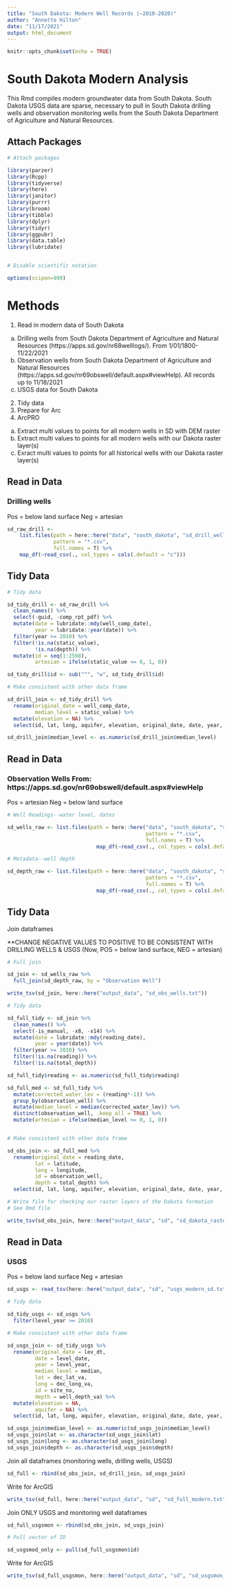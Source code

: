 ```yaml
---
title: "South Dakota: Modern Well Records (~2010-2020)"
author: "Annette Hilton"
date: "11/17/2021"
output: html_document
---
```


```r
knitr::opts_chunk$set(echo = TRUE)
```

# South Dakota Modern Analysis 

This Rmd compiles modern groundwater data from South Dakota. 
South Dakota USGS data are sparse, necessary to pull in South Dakota drilling wells and observation monitoring wells from the South Dakota Department of Agriculture and Natural Resources. 

## Attach Packages

```r
# Attach packages 

library(parzer)
library(Rcpp)
library(tidyverse)
library(here)
library(janitor)
library(purrr)
library(broom)
library(tibble)
library(dplyr)
library(tidyr)
library(ggpubr)
library(data.table)
library(lubridate)


# Disable scientific notation 

options(scipen=999)
```

# Methods 

1. Read in modern data of South Dakota 
  a. Drilling wells from South Dakota Department of Agriculture and Natural Resources (https://apps.sd.gov/nr68welllogs/). From 1/01/1800-11/22/2021 
  b. Observation wells from South Dakota Department of Agriculture and Natural Resources (https://apps.sd.gov/nr69obswell/default.aspx#viewHelp). All records up to 11/18/2021
  c. USGS data for South Dakota 
2. Tidy data 
3. Prepare for Arc 
4. ArcPRO
  a. Extract multi values to points for all modern wells in SD with DEM raster 
  b. Extract multi values to points for all modern wells with our Dakota raster layer(s) 
  c. Exract multi values to points for all historical wells with our Dakota raster layer(s)

## Read in Data

### Drilling wells 

Pos = below land surface 
Neg = artesian 

```r
sd_raw_drill <-
    list.files(path = here::here("data", "south_dakota", "sd_drill_wells"),
               pattern = "*.csv", 
               full.names = T) %>% 
    map_df(~read_csv(., col_types = cols(.default = "c"))) 

```

## Tidy Data 

```r
# Tidy data 

sd_tidy_drill <- sd_raw_drill %>% 
  clean_names() %>% 
  select(-guid, -comp_rpt_pdf) %>% 
  mutate(date = lubridate::mdy(well_comp_date), 
         year = lubridate::year(date)) %>% 
  filter(year >= 2010) %>% 
  filter(!is.na(static_value), 
         !is.na(depth)) %>% 
  mutate(id = seq(1:2598), 
         artesian = ifelse(static_value <= 0, 1, 0)) 

sd_tidy_drill$id <- sub("^", "w", sd_tidy_drill$id) 

# Make consistent with other data frame 

sd_drill_join <- sd_tidy_drill %>% 
  rename(original_date = well_comp_date, 
         median_level = static_value) %>% 
  mutate(elevation = NA) %>% 
  select(id, lat, long, aquifer, elevation, original_date, date, year, depth, median_level, artesian) 

sd_drill_join$median_level <- as.numeric(sd_drill_join$median_level)

```

## Read in Data 

### Observation Wells From: https://apps.sd.gov/nr69obswell/default.aspx#viewHelp

Pos = artesian 
Neg = below land surface 

```r
# Well Readings--water level, dates 

sd_wells_raw <- list.files(path = here::here("data", "south_dakota", "sd_obs_wells", "well_readings"), 
                                             pattern = "*.csv", 
                                             full.names = T) %>% 
                             map_df(~read_csv(., col_types = cols(.default = "c")))

# Metadata--well depth 

sd_depth_raw <- list.files(path = here::here("data", "south_dakota", "sd_obs_wells", "meta_data"), 
                                             pattern = "*.csv", 
                                             full.names = T) %>% 
                             map_df(~read_csv(., col_types = cols(.default = "c")))
```

## Tidy Data 

Join dataframes 

**CHANGE NEGATIVE VALUES TO POSITIVE TO BE CONSISTENT WITH DRILLING WELLS & USGS 
(Now, POS = below land surface, NEG = artesian)

```r
# Full join 

sd_join <- sd_wells_raw %>% 
  full_join(sd_depth_raw, by = "Observation Well")

write_tsv(sd_join, here::here("output_data", "sd_obs_wells.txt"))

# Tidy data 

sd_full_tidy <- sd_join %>% 
  clean_names() %>% 
  select(-is_manual, -x8, -x14) %>% 
  mutate(date = lubridate::mdy(reading_date), 
         year = year(date)) %>% 
  filter(year >= 2010) %>% 
  filter(!is.na(reading)) %>% 
  filter(!is.na(total_depth)) 

sd_full_tidy$reading <- as.numeric(sd_full_tidy$reading)

sd_full_med <- sd_full_tidy %>% 
  mutate(corrected_water_lev = (reading*-1)) %>% 
  group_by(observation_well) %>% 
  mutate(median_level = median(corrected_water_lev)) %>% 
  distinct(observation_well, .keep_all = TRUE) %>% 
  mutate(artesian = ifelse(median_level <= 0, 1, 0))


# Make consistent with other data frame 

sd_obs_join <- sd_full_med %>% 
  rename(original_date = reading_date, 
         lat = latitude, 
         long = longitude, 
         id = observation_well, 
         depth = total_depth) %>% 
  select(id, lat, long, aquifer, elevation, original_date, date, year, depth, median_level, artesian)

# Write file for checking our raster layers of the Dakota formation 
# See Rmd file 

write_tsv(sd_obs_join, here::here("output_data", "sd", "sd_dakota_rastercheck.txt"))

```


## Read in Data 

### USGS 

Pos = below land surface 
Neg = artesian 

```r
sd_usgs <- read_tsv(here::here("output_data", "sd", "usgs_modern_sd.txt"))

```

```r
# Tidy data 

sd_tidy_usgs <- sd_usgs %>%   
  filter(level_year >= 2010) 

# Make consistent with other data frame 

sd_usgs_join <- sd_tidy_usgs %>% 
  rename(original_date = lev_dt, 
         date = level_date,
         year = level_year, 
         median_level = median, 
         lat = dec_lat_va, 
         long = dec_long_va, 
         id = site_no, 
         depth = well_depth_va) %>% 
  mutate(elevation = NA, 
         aquifer = NA) %>% 
  select(id, lat, long, aquifer, elevation, original_date, date, year, depth, median_level, artesian) 

sd_usgs_join$median_level <- as.numeric(sd_usgs_join$median_level)
sd_usgs_join$lat <- as.character(sd_usgs_join$lat)
sd_usgs_join$long <- as.character(sd_usgs_join$long)
sd_usgs_join$depth <- as.character(sd_usgs_join$depth)

```

Join all dataframes (monitoring wells, drilling wells, USGS)

```r
sd_full <- rbind(sd_obs_join, sd_drill_join, sd_usgs_join)
```

Write for ArcGIS 

```r
write_tsv(sd_full, here::here("output_data", "sd", "sd_full_modern.txt"))
```

Join ONLY USGS and monitoring well dataframes 

```r
sd_full_usgsmon <- rbind(sd_obs_join, sd_usgs_join)

# Pull vector of ID 

sd_usgsmod_only <- pull(sd_full_usgsmon$id)
```

Write for ArcGIS 

```r
write_tsv(sd_full_usgsmon, here::here("output_data", "sd", "sd_usgsmon_modern.txt"))
```



